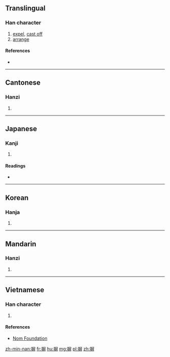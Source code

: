 {{also|屏}}
==Translingual==

===Han character===
{{Han char|rn=64|rad=手|as=11|sn=14|four=5704<sub>1</sub>|canj=手尸廿廿 (QSTT), 手尸卜十 (QSYJ), X手尸卜十 (XQSYJ)|ids=⿰[[扌]][[屏]]}}

# [[expel]], [[cast off]]
# [[arrange]]

====References====
* {{Han ref|kx=0449.250|dkj=12575|dj=0800.100|hdz=31926.010|uh=6452|ud=25682|bh=B4AC|bd=46252}}

----

==Cantonese==

===Hanzi===
{{yue-hanzi|jyut=[[bing2]], [[bing3]]|y=bing2, bing3}}

# {{defn|lang=yue|sort=手11}}

----

==Japanese==

===Kanji===
{{ja-kanji|grade=|rs=手11}}

# {{defn|lang=ja|sort=手11}}

====Readings====
* {{ja-readings|on=[[へい]] (hei), [[ひょう]] (hyō)|kun=[[はらう]] (harau)}}

----

==Korean==

===Hanja===
{{ko-hanja|hangeul=병|eumhun=제거할|rv=byeong|mr=pyŏng|y=pyeng}}

# {{defn|lang=ko|sort=手11}}

----

==Mandarin==

===Hanzi===
{{cmn-hanzi|pin=[[bǐng]] ([[bing3]]), [[bìng]] ([[bing4]])|wg=ping<sup>3</sup>, ping<sup>4</sup>}}

# {{defn|lang=cmn|sort=手11}}

----

==Vietnamese==

===Han character===
{{vi-readings|rs=手11| hanviet = bính}}

# {{defn|lang=vi|sort=手11}}

====References====
*[http://nomfoundation.org/common/nom_details.php?codepoint=6452 Nom Foundation]

[[zh-min-nan:摒]]
[[fr:摒]]
[[hu:摒]]
[[mg:摒]]
[[pl:摒]]
[[zh:摒]]
